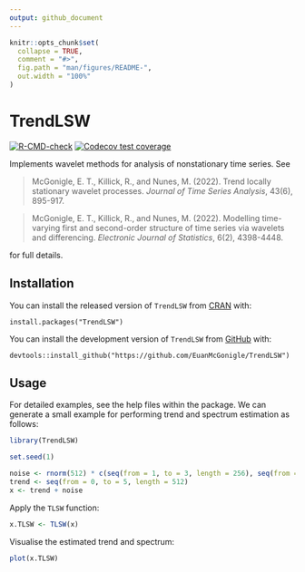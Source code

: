 ```yaml
---
output: github_document
---
```


<!-- README.md is generated from README.Rmd. Please edit that file -->

```r
knitr::opts_chunk$set(
  collapse = TRUE,
  comment = "#>",
  fig.path = "man/figures/README-",
  out.width = "100%"
)
```

# TrendLSW

<!-- badges: start -->
[![R-CMD-check](https://github.com/EuanMcGonigle/TrendLSW/actions/workflows/R-CMD-check.yaml/badge.svg)](https://github.com/EuanMcGonigle/TrendLSW/actions/workflows/R-CMD-check.yaml)
[![Codecov test coverage](https://codecov.io/gh/EuanMcGonigle/TrendLSW/branch/main/graph/badge.svg)](https://app.codecov.io/gh/EuanMcGonigle/TrendLSW?branch=main)
<!-- badges: end -->

Implements wavelet methods for analysis of nonstationary time series. See 

> McGonigle, E. T., Killick, R., and Nunes, M. (2022). Trend locally stationary wavelet processes. *Journal of Time Series Analysis*, 43(6), 895-917. 

> 
> McGonigle, E. T., Killick, R., and Nunes, M. (2022). Modelling time-varying first and second-order structure of time series via wavelets and differencing. *Electronic Journal of Statistics*, 6(2), 4398-4448.

for full details.

## Installation

You can install the released version of `TrendLSW` from [CRAN](https://CRAN.R-project.org) with:

```
install.packages("TrendLSW")
```

You can install the development version of `TrendLSW` from [GitHub](https://github.com/) with:

```
devtools::install_github("https://github.com/EuanMcGonigle/TrendLSW")
```

## Usage

For detailed examples, see the help files within the package. We can generate a small example for performing trend and spectrum estimation as follows:


```r
library(TrendLSW)

set.seed(1)

noise <- rnorm(512) * c(seq(from = 1, to = 3, length = 256), seq(from = 3, to = 1, length = 256))
trend <- seq(from = 0, to = 5, length = 512)
x <- trend + noise
```

Apply the `TLSW` function:

```r
x.TLSW <- TLSW(x)
```

Visualise the estimated trend and spectrum:
```r
plot(x.TLSW)
```
